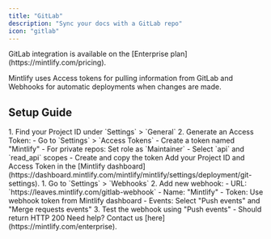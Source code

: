```yaml
---
title: "GitLab"
description: "Sync your docs with a GitLab repo"
icon: "gitlab"
---
```


<Check>
  GitLab integration is available on the [Enterprise plan](https://mintlify.com/pricing).
</Check>

Mintlify uses Access tokens for pulling information from GitLab and Webhooks for automatic deployments when changes are made.

## Setup Guide

<Steps>
  <Step title="Prepare GitLab Project">
    1. Find your Project ID under `Settings` > `General`
    2. Generate an Access Token:
      - Go to `Settings` > `Access Tokens`
      - Create a token named "Mintlify"
      - For private repos: Set role as `Maintainer`
      - Select `api` and `read_api` scopes
      - Create and copy the token
  </Step>
  <Step title="Configure Mintlify">
    Add your Project ID and Access Token in the [Mintlify dashboard](https://dashboard.mintlify.com/mintlify/mintlify/settings/deployment/git-settings).
  </Step>
  <Step title="Set up Webhook">
    1. Go to `Settings` > `Webhooks`
    2. Add new webhook:
      - URL: `https://leaves.mintlify.com/gitlab-webhook`
      - Name: "Mintlify"
      - Token: Use webhook token from Mintlify dashboard
      - Events: Select "Push events" and "Merge requests events"
    3. Test the webhook using "Push events" - Should return HTTP 200
  </Step>
</Steps>

<Note>
  Need help? Contact us [here](https://mintlify.com/enterprise).
</Note>